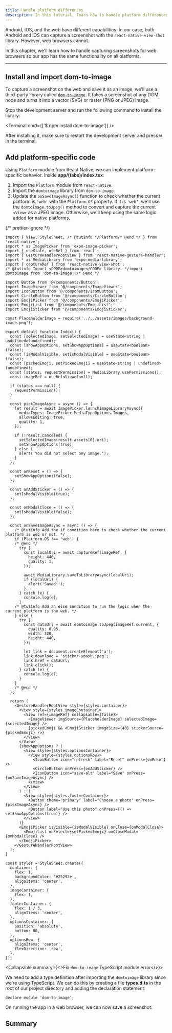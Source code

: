 ```yaml
---
title: Handle platform differences
description: In this tutorial, learn how to handle platform differences between native and web when creating a universal app.
---
```



Android, iOS, and the web have different capabilities. In our case, both Android and iOS can capture a screenshot with the `react-native-view-shot` library. However, web browsers cannot.

In this chapter, we'll learn how to handle capturing screenshots for web browsers so our app has the same functionality on all platforms.

<VideoBoxLink
  videoId="mEKQvF4irBM"
  title="Watch: Handling platform differences in your universal Expo app"
/>

---

<Step label="1">

## Install and import dom-to-image

To capture a screenshot on the web and save it as an image, we'll use a third-party library called [`dom-to-image`](https://github.com/tsayen/dom-to-image#readme). It takes a screenshot of any DOM node and turns it into a vector (SVG) or raster (PNG or JPEG) image.

Stop the development server and run the following command to install the library:

<Terminal cmd={['$ npm install dom-to-image']} />

After installing it, make sure to restart the development server and press <kbd>w</kbd> in the terminal.

</Step>

<Step label="2">

## Add platform-specific code

Using `Platform` module from React Native, we can implement platform-specific behavior. Inside **app/(tabs)/index.tsx**:

1. Import the `Platform` module from `react-native`.
2. Import the `domtoimage` library from `dom-to-image`.
3. Update the `onSaveImageAsync()` function to check whether the current platform is `'web'` with the `Platform.OS` property. If it is `'web'`, we'll use the `domtoimage.toJpeg()` method to convert and capture the current `<View>` as a JPEG image. Otherwise, we'll keep using the same logic added for native platforms.

{/* prettier-ignore */}
```tsx app/(tabs)/index.tsx
import { View, StyleSheet, /* @tutinfo */Platform/* @end */ } from 'react-native';
import * as ImagePicker from 'expo-image-picker';
import { useState, useRef } from 'react';
import { GestureHandlerRootView } from 'react-native-gesture-handler';
import * as MediaLibrary from 'expo-media-library';
import { captureRef } from 'react-native-view-shot';
/* @tutinfo Import <CODE>domtoimage</CODE> library. */import domtoimage from 'dom-to-image';/* @end */

import Button from '@/components/Button';
import ImageViewer from '@/components/ImageViewer';
import IconButton from '@/components/IconButton';
import CircleButton from '@/components/CircleButton';
import EmojiPicker from '@/components/EmojiPicker';
import EmojiList from '@/components/EmojiList';
import EmojiSticker from '@/components/EmojiSticker';

const PlaceholderImage = require('../../assets/images/background-image.png');

export default function Index() {
  const [selectedImage, setSelectedImage] = useState<string | undefined>(undefined);
  const [showAppOptions, setShowAppOptions] = useState<boolean>(false);
  const [isModalVisible, setIsModalVisible] = useState<boolean>(false);
  const [pickedEmoji, setPickedEmoji] = useState<string | undefined>(undefined);
  const [status, requestPermission] = MediaLibrary.usePermissions();
  const imageRef = useRef<View>(null);

  if (status === null) {
    requestPermission();
  }

  const pickImageAsync = async () => {
    let result = await ImagePicker.launchImageLibraryAsync({
      mediaTypes: ImagePicker.MediaTypeOptions.Images,
      allowsEditing: true,
      quality: 1,
    });

    if (!result.canceled) {
      setSelectedImage(result.assets[0].uri);
      setShowAppOptions(true);
    } else {
      alert('You did not select any image.');
    }
  };

  const onReset = () => {
    setShowAppOptions(false);
  };

  const onAddSticker = () => {
    setIsModalVisible(true);
  };

  const onModalClose = () => {
    setIsModalVisible(false);
  };

  const onSaveImageAsync = async () => {
    /* @tutinfo Add the if condition here to check whether the current platform is web or not. */
    if (Platform.OS !== 'web') {
    /* @end */
      try {
        const localUri = await captureRef(imageRef, {
          height: 440,
          quality: 1,
        });

        await MediaLibrary.saveToLibraryAsync(localUri);
        if (localUri) {
          alert('Saved!');
        }
      } catch (e) {
        console.log(e);
      }
    /* @tutinfo Add an else condition to run the logic when the current platform is the web. */
    } else {
      try {
        const dataUrl = await domtoimage.toJpeg(imageRef.current, {
          quality: 0.95,
          width: 320,
          height: 440,
        });

        let link = document.createElement('a');
        link.download = 'sticker-smash.jpeg';
        link.href = dataUrl;
        link.click();
      } catch (e) {
        console.log(e);
      }
    }
    /* @end */
  };

  return (
    <GestureHandlerRootView style={styles.container}>
      <View style={styles.imageContainer}>
        <View ref={imageRef} collapsable={false}>
          <ImageViewer imgSource={PlaceholderImage} selectedImage={selectedImage} />
          {pickedEmoji && <EmojiSticker imageSize={40} stickerSource={pickedEmoji} />}
        </View>
      </View>
      {showAppOptions ? (
        <View style={styles.optionsContainer}>
          <View style={styles.optionsRow}>
            <IconButton icon="refresh" label="Reset" onPress={onReset} />
            <CircleButton onPress={onAddSticker} />
            <IconButton icon="save-alt" label="Save" onPress={onSaveImageAsync} />
          </View>
        </View>
      ) : (
        <View style={styles.footerContainer}>
          <Button theme="primary" label="Choose a photo" onPress={pickImageAsync} />
          <Button label="Use this photo" onPress={() => setShowAppOptions(true)} />
        </View>
      )}
      <EmojiPicker isVisible={isModalVisible} onClose={onModalClose}>
        <EmojiList onSelect={setPickedEmoji} onCloseModal={onModalClose} />
      </EmojiPicker>
    </GestureHandlerRootView>
  );
}

const styles = StyleSheet.create({
  container: {
    flex: 1,
    backgroundColor: '#25292e',
    alignItems: 'center',
  },
  imageContainer: {
    flex: 1,
  },
  footerContainer: {
    flex: 1 / 3,
    alignItems: 'center',
  },
  optionsContainer: {
    position: 'absolute',
    bottom: 80,
  },
  optionsRow: {
    alignItems: 'center',
    flexDirection: 'row',
  },
});
```

<Collapsible summary={<>Fix <CODE>dom-to-image</CODE> TypeScript module error</>}>

We need to add a type definition after importing the `domtoimage` library since we're using TypeScript. We can do this by creating a file **types.d.ts** in the root of our project directory and adding the declaration statement:

```tsx types.d.ts
declare module 'dom-to-image';
```

</Collapsible>

On running the app in a web browser, we can now save a screenshot:

<ContentSpotlight file="tutorial/web.mp4" />

</Step>

## Summary

<ProgressTracker
  currentChapterIndex={7}
  name="GET_STARTED"
  summary="The app does everything we set out for it to do, so it's time to shift our focus toward the purely aesthetic.."
  nextChapterDescription="In the next chapter, we will customize the app's status bar, splash screen, and app icon."
  nextChapterTitle="Configure status bar, splash screen and app icon"
  nextChapterLink="/tutorial/configuration"
/>
